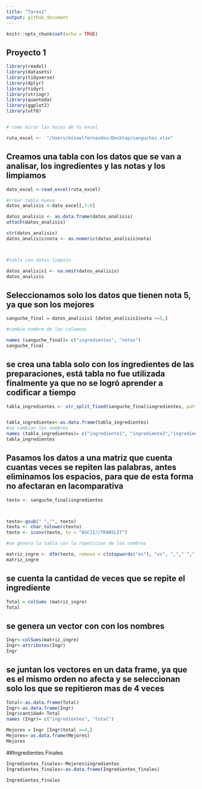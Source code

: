 ```yaml
---
title: "Tarea1"
output: github_document
---
```


```r
knitr::opts_chunk$set(echo = TRUE)
```

## Proyecto 1
```r
library(readxl)
library(datasets)
library(tidyverse)
library(dplyr)
library(tidyr)
library(stringr)
library(quanteda)
library(ggplot2)
library(utf8)


# como mirar las hojas de tu excel

ruta_excel <-  "/Users/misaelfernandez/Desktop/sanguchez.xlsx"
```
## Creamos una tabla con los datos que se van a analisar, los ingredientes y las notas y los limpiamos  
```r
dato_excel <-read_excel(ruta_excel)

#crear tabla nueva
datos_analisis <-dato_excel[,5:6]

datos_analisis <- as.data.frame(datos_analisis)
attach(datos_analisis)

str(datos_analisis)
datos_analisis$nota <- as.numeric(datos_analisis$nota)



#tabla con datos limpios

datos_analisis1 <- na.omit(datos_analisis)
datos_analisis
```
## Seleccionamos solo los datos que tienen nota 5, ya que son los mejores 
```r
sanguche_final = datos_analisis1 [datos_analisis1$nota >=5,]

#cambie nombre de las columnas

names (sanguche_final)= c("ingredientes", "notas")
sanguche_final
```
## se crea una tabla solo con los ingredientes de las preparaciones, está tabla no fue utilizada finalmente ya que no se logró aprender a codificar a tiempo
```r
tabla_ingredientes <- str_split_fixed(sanguche_final$ingredientes, pattern = ",", n=8)


tabla_ingredientes<-as.data.frame(tabla_ingredientes)
#se cambian los nombres
names (tabla_ingredientes)= c("ingrediente1", "ingrediente2","ingrediente3", "ingrediente4","ingrediente5", "ingrediente6","ingrediente7", "ingrediente8")
tabla_ingredientes
```
## Pasamos los datos a una matriz que cuenta cuantas veces se repiten las palabras, antes eliminamos los espacios, para que de esta forma no afectaran en lacomparativa 
```r
texto <- sanguche_final$ingredientes



texto<-gsub(" ","", texto)
texto <- char_tolower(texto)
texto <- iconv(texto, to = "ASCII//TRANSLIT")

#se genera la tabla con la repeticion de los nombres

matriz_ingre <- dfm(texto, remove = c(stopwords("es"), "vs", ",","´",".","num","?","(",")","!","%","/"))
matriz_ingre
```
## se cuenta la cantidad de veces que se repite el ingrediente
```r
Total = colSums (matriz_ingre)
Total

```
## se genera un vector con con los nombres
```r
Ingr<-colSums(matriz_ingre)
Ingr<-attributes(Ingr)
Ingr
```
## se juntan los vectores en un data frame, ya que es el mismo orden no afecta y se seleccionan solo los que se repitieron mas de 4 veces
```r
Total<-as.data.frame(Total)
Ingr<-as.data.frame(Ingr)
Ingr$cantidad<-Total
names (Ingr)= c("ingredientes", "total")

Mejores = Ingr [Ingr$total >=4,]
Mejores<-as.data.frame(Mejores)
Mejores
```

##Ingredientes Finales
```r
Ingredientes_finales<-Mejores$ingredientes
Ingredientes_finales<-as.data.frame(Ingredientes_finales)

Ingredientes_finales
```


